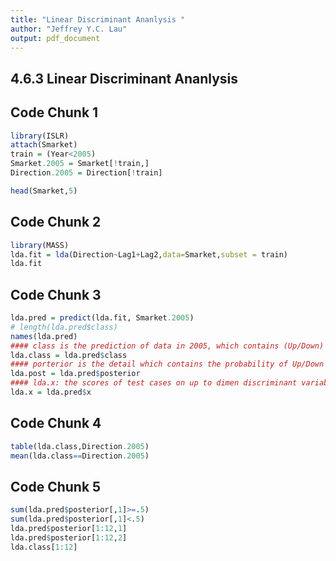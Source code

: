 ```yaml
---
title: "Linear Discriminant Ananlysis "
author: "Jeffrey Y.C. Lau"
output: pdf_document
---
```

## 4.6.3 Linear Discriminant Ananlysis 
## Code Chunk 1
```r
library(ISLR)
attach(Smarket)
train = (Year<2005)
Smarket.2005 = Smarket[!train,]
Direction.2005 = Direction[!train]
```

```r
head(Smarket,5)
```


## Code Chunk 2
```r
library(MASS)
lda.fit = lda(Direction~Lag1+Lag2,data=Smarket,subset = train)
lda.fit
```

## Code Chunk 3
```r
lda.pred = predict(lda.fit, Smarket.2005)
# length(lda.pred$class)
names(lda.pred)
#### class is the prediction of data in 2005, which contains (Up/Down)
lda.class = lda.pred$class
#### porterior is the detail which contains the probability of Up/Down
lda.post = lda.pred$posterior
#### lda.x: the scores of test cases on up to dimen discriminant variables
lda.x = lda.pred$x
```

## Code Chunk 4
```r
table(lda.class,Direction.2005)
mean(lda.class==Direction.2005)
``` 

## Code Chunk 5
```r
sum(lda.pred$posterior[,1]>=.5)
sum(lda.pred$posterior[,1]<.5)
lda.pred$posterior[1:12,1]
lda.pred$posterior[1:12,2]
lda.class[1:12]
```
